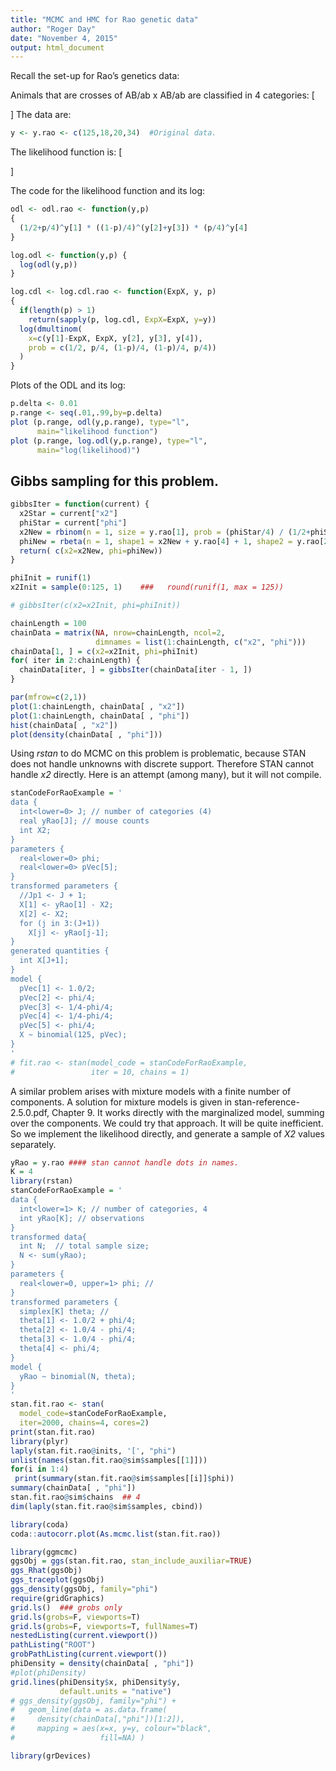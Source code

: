 ```yaml
---
title: "MCMC and HMC for Rao genetic data"
author: "Roger Day"
date: "November 4, 2015"
output: html_document
---
```


Recall the set-up for Rao's genetics data:

Animals that are crosses of AB/ab x  AB/ab are classified in 4 categories: 
\[\begin{array}{*{20}{c}}
  Y&{Genotype}&{\Pr (category|\theta )}&{\Pr (category|\pi )} \\ 
  {125}&{AB}&{(3 - 2\theta  + {\theta ^2})/4}&{\frac{1}{2} + \frac{\pi }{4}} \\ 
  {18}&{Ab}&{(2\theta  - {\theta ^2})/4}&{\frac{1}{4} - \frac{\pi }{4}} \\ 
  {20}&{aB}&{(2\theta  - {\theta ^2})/4}&{\frac{1}{4} - \frac{\pi }{4}} \\ 
  {34}&{ab}&{(1 - 2\theta  + {\theta ^2})/4}&{\frac{\pi }{4}} 
\end{array}\]
The data are:
```r
y <- y.rao <- c(125,18,20,34)  #Original data.

```

The likelihood function is:
\[\begin{gathered}
  ODL \propto [Y|\pi ] \propto {\left( {\frac{1}{2} + \frac{\pi }{4}} \right)^{{Y_1}}}{\left( {\frac{1}{4} - \frac{\pi }{4}} \right)^{{Y_2} + {Y_3}}}{\left( {\frac{\pi }{4}} \right)^{{Y_4}}}  \\
  \quad \quad \quad \quad \quad \quad  \propto \sum\limits_{{X_1} = 0}^{{Y_1}} {\frac{{n!}}{{{X_1}!{X}!{Y_2}!{Y_3}!{Y_4}!}}{{\left( {\frac{1}{2}} \right)}^{{X_1}}}{{\left( {\frac{1}{4} - \frac{\pi }{4}} \right)}^{{Y_2} + {Y_3}}}{{\left( {\frac{\pi }{4}} \right)}^{{X} + {Y_4}}}}   \\
  \quad \quad \quad \quad = \sum\limits_{{X_1} = 0}^{{Y_1}} {\frac{{n!}}{{{X_1}!{X}!{Y_2}!{Y_3}!{Y_4}!}}CDL(\pi ;{X_1},{X},{Y_2},{Y_3},{Y_4})}   \\ 
\end{gathered} \]

The code for the likelihood function and its log:
```r
odl <- odl.rao <- function(y,p)
{
  (1/2+p/4)^y[1] * ((1-p)/4)^(y[2]+y[3]) * (p/4)^y[4] 
}

log.odl <- function(y,p) {
  log(odl(y,p))
}

log.cdl <- log.cdl.rao <- function(ExpX, y, p)
{
  if(length(p) > 1)
    return(sapply(p, log.cdl, ExpX=ExpX, y=y))
  log(dmultinom(
    x=c(y[1]-ExpX, ExpX, y[2], y[3], y[4]), 
    prob = c(1/2, p/4, (1-p)/4, (1-p)/4, p/4))
  )
}

```
Plots of the ODL and its log:
```r
p.delta <- 0.01
p.range <- seq(.01,.99,by=p.delta)
plot (p.range, odl(y,p.range), type="l",
      main="likelihood function")
plot (p.range, log.odl(y,p.range), type="l",
      main="log(likelihood)")

```


## Gibbs sampling for this problem.

```r
gibbsIter = function(current) {
  x2Star = current["x2"]
  phiStar = current["phi"]
  x2New = rbinom(n = 1, size = y.rao[1], prob = (phiStar/4) / (1/2+phiStar/4))
  phiNew = rbeta(n = 1, shape1 = x2New + y.rao[4] + 1, shape2 = y.rao[2] + y.rao[3] + 1)
  return( c(x2=x2New, phi=phiNew))
}

phiInit = runif(1)
x2Init = sample(0:125, 1)    ###   round(runif(1, max = 125))

# gibbsIter(c(x2=x2Init, phi=phiInit))

chainLength = 100
chainData = matrix(NA, nrow=chainLength, ncol=2, 
                   dimnames = list(1:chainLength, c("x2", "phi")))
chainData[1, ] = c(x2=x2Init, phi=phiInit)
for( iter in 2:chainLength) {
  chainData[iter, ] = gibbsIter(chainData[iter - 1, ])
}

par(mfrow=c(2,1))
plot(1:chainLength, chainData[ , "x2"])
plot(1:chainLength, chainData[ , "phi"])
hist(chainData[ , "x2"])
plot(density(chainData[ , "phi"]))
```

Using *rstan* to do MCMC on this problem is problematic, because STAN does not handle unknowns with discrete support. Therefore STAN cannot handle *x2* directly. Here is an attempt (among many), but it will not compile.
```r
stanCodeForRaoExample = '
data {
  int<lower=0> J; // number of categories (4) 
  real yRao[J]; // mouse counts
  int X2;
}
parameters {
  real<lower=0> phi;
  real<lower=0> pVec[5];
}
transformed parameters {
  //Jp1 <- J + 1;
  X[1] <- yRao[1] - X2;
  X[2] <- X2;
  for (j in 3:(J+1))
    X[j] <- yRao[j-1];
}
generated quantities {
  int X[J+1];
}
model {
  pVec[1] <- 1.0/2;
  pVec[2] <- phi/4;
  pVec[3] <- 1/4-phi/4;
  pVec[4] <- 1/4-phi/4;
  pVec[5] <- phi/4;
  X ~ binomial(125, pVec);
}
'
# fit.rao <- stan(model_code = stanCodeForRaoExample, 
#                 iter = 10, chains = 1)

```
A similar problem arises with mixture models with a finite number of components. A solution for mixture models is given in stan-reference-2.5.0.pdf, Chapter 9. It works directly with the marginalized model, summing over the components. We could try that approach. It will be quite inefficient. So we implement the likelihood directly, and generate a sample of *X2* values separately.

```r
yRao = y.rao #### stan cannot handle dots in names.
K = 4
library(rstan)
stanCodeForRaoExample = '
data {
  int<lower=1> K; // number of categories, 4
  int yRao[K]; // observations
}
transformed data{
  int N;  // total sample size;
  N <- sum(yRao);
}
parameters {
  real<lower=0, upper=1> phi; // 
}
transformed parameters {
  simplex[K] theta; // 
  theta[1] <- 1.0/2 + phi/4;
  theta[2] <- 1.0/4 - phi/4;
  theta[3] <- 1.0/4 - phi/4;
  theta[4] <- phi/4;
}
model {
  yRao ~ binomial(N, theta);
}
'
stan.fit.rao <- stan(
  model_code=stanCodeForRaoExample,
  iter=2000, chains=4, cores=2)
print(stan.fit.rao)
library(plyr)
laply(stan.fit.rao@inits, '[', "phi")
unlist(names(stan.fit.rao@sim$samples[[1]]))
for(i in 1:4)
 print(summary(stan.fit.rao@sim$samples[[i]]$phi))
summary(chainData[ , "phi"])
stan.fit.rao@sim$chains  ## 4
dim(laply(stan.fit.rao@sim$samples, cbind))

library(coda)
coda::autocorr.plot(As.mcmc.list(stan.fit.rao))

library(ggmcmc)
ggsObj = ggs(stan.fit.rao, stan_include_auxiliar=TRUE)
ggs_Rhat(ggsObj)
ggs_traceplot(ggsObj)
ggs_density(ggsObj, family="phi")
require(gridGraphics)
grid.ls()  ### grobs only
grid.ls(grobs=F, viewports=T)
grid.ls(grobs=F, viewports=T, fullNames=T)
nestedListing(current.viewport())
pathListing("ROOT")
grobPathListing(current.viewport())
phiDensity = density(chainData[ , "phi"])
#plot(phiDensity)
grid.lines(phiDensity$x, phiDensity$y, 
           default.units = "native")
# ggs_density(ggsObj, family="phi") +
#   geom_line(data = as.data.frame(
#     density(chainData[,"phi"])[1:2]),
#     mapping = aes(x=x, y=y, colour="black",
#                   fill=NA) )

library(grDevices)
```


